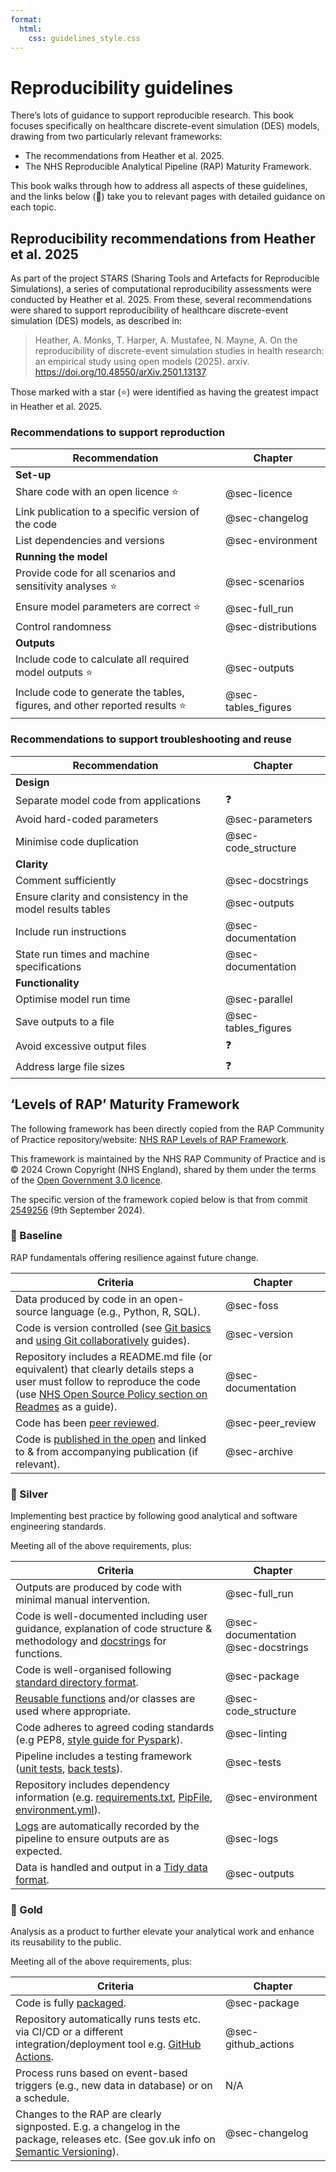 ```yaml
---
format:
  html:
    css: guidelines_style.css
---
```


# Reproducibility guidelines {#sec-guidelines}

There's lots of guidance to support reproducible research. This book focuses specifically on healthcare discrete-event simulation (DES) models, drawing from two particularly relevant frameworks:

* The recommendations from Heather et al. 2025.
* The NHS Reproducible Analytical Pipeline (RAP) Maturity Framework.

This book walks through how to address all aspects of these guidelines, and the links below (🔗) take you to relevant pages with detailed guidance on each topic.

## Reproducibility recommendations from Heather et al. 2025

As part of the project STARS (Sharing Tools and Artefacts for Reproducible Simulations), a series of computational reproducibility assessments were conducted by Heather et al. 2025. From these, several recommendations were shared to support reproducibility of healthcare discrete-event simulation (DES) models, as described in:

> Heather, A. Monks, T. Harper, A. Mustafee, N. Mayne, A. On the reproducibility of discrete-event simulation studies in health research: an empirical study using open models (2025). arxiv. <https://doi.org/10.48550/arXiv.2501.13137>.

Those marked with a star (⭐) were identified as having the greatest impact in Heather et al. 2025.

### Recommendations to support reproduction

| Recommendation | Chapter |
| -- | - |
| **Set-up** | 
| Share code with an open licence ⭐  | <span class="section-link">@sec-licence</span> |
| Link publication to a specific version of the code | <span class="section-link">@sec-changelog</span> |
| List dependencies and versions | <span class="section-link">@sec-environment |
| **Running the model** |
| Provide code for all scenarios and sensitivity analyses ⭐ | <span class="section-link">@sec-scenarios |
| Ensure model parameters are correct ⭐ | <span class="section-link">@sec-full_run |
| Control randomness | <span class="section-link">@sec-distributions |
| **Outputs** |
| Include code to calculate all required model outputs ⭐ | <span class="section-link">@sec-outputs |
| Include code to generate the tables, figures, and other reported results ⭐ | <span class="section-link">@sec-tables_figures |

### Recommendations to support troubleshooting and reuse

| Recommendation | Chapter |
| -- | - |
| **Design** |
| Separate model code from applications | ❓ |
| Avoid hard-coded parameters | <span class="section-link">@sec-parameters |
| Minimise code duplication | <span class="section-link">@sec-code_structure |
| **Clarity** |
| Comment sufficiently | <span class="section-link">@sec-docstrings |
| Ensure clarity and consistency in the model results tables | <span class="section-link">@sec-outputs |
| Include run instructions | <span class="section-link">@sec-documentation |
| State run times and machine specifications | <span class="section-link">@sec-documentation |
| **Functionality** |
| Optimise model run time | <span class="section-link">@sec-parallel |
| Save outputs to a file | <span class="section-link">@sec-tables_figures |
| Avoid excessive output files | ❓ |
| Address large file sizes | ❓ |

## 'Levels of RAP' Maturity Framework

The following framework has been directly copied from the RAP Community of Practice repository/website: [NHS RAP Levels of RAP Framework](https://nhsdigital.github.io/rap-community-of-practice/introduction_to_RAP/levels_of_RAP/).

This framework is maintained by the NHS RAP Community of Practice and is © 2024 Crown Copyright (NHS England), shared by them under the terms of the [Open Government 3.0 licence](https://www.nationalarchives.gov.uk/doc/open-government-licence/version/3/).

The specific version of the framework copied below is that from commit [2549256](https://github.com/NHSDigital/rap-community-of-practice/commit/2549256498886d6d7ea4cdb736e2a2864c8bb461) (9th September 2024).

### 🥉 Baseline

RAP fundamentals offering resilience against future change.

| Criteria | Chapter |
| -- | - |
| Data produced by code in an open-source language (e.g., Python, R, SQL). | <span class="section-link">@sec-foss |
| Code is version controlled (see [Git basics](https://nhsdigital.github.io/rap-community-of-practice/training_resources/git/introduction-to-git/) and [using Git collaboratively](https://nhsdigital.github.io/rap-community-of-practice/training_resources/git/using-git-collaboratively/) guides). | <span class="section-link">@sec-version |
| Repository includes a README.md file (or equivalent) that clearly details steps a user must follow to reproduce the code (use [NHS Open Source Policy section on Readmes](https://github.com/nhsx/open-source-policy/blob/main/open-source-policy.md#b-readmes) as a guide). | <span class="section-link">@sec-documentation |
| Code has been [peer reviewed](https://nhsdigital.github.io/rap-community-of-practice/implementing_RAP/workflow/code-review/). | <span class="section-link">@sec-peer_review |
| Code is [published in the open](https://nhsdigital.github.io/rap-community-of-practice/implementing_RAP/publishing_code/how-to-publish-your-code-in-the-open/) and linked to & from accompanying publication (if relevant). | <span class="section-link">@sec-archive |

### 🥈 Silver

Implementing best practice by following good analytical and software engineering standards.

Meeting all of the above requirements, plus:

| Criteria | Chapter |
| -- | - |
| Outputs are produced by code with minimal manual intervention. | <span class="section-link">@sec-full_run|
| Code is well-documented including user guidance, explanation of code structure & methodology and [docstrings](https://nhsdigital.github.io/rap-community-of-practice/training_resources/python/python-functions/#documentation) for functions. | <span class="section-link">@sec-documentation</span> <span class="section-link">@sec-docstrings</span> |
| Code is well-organised following [standard directory format](https://nhsdigital.github.io/rap-community-of-practice/training_resources/python/project-structure-and-packaging/). | <span class="section-link">@sec-package |
| [Reusable functions](https://nhsdigital.github.io/rap-community-of-practice/training_resources/python/python-functions/) and/or classes are used where appropriate. | <span class="section-link">@sec-code_structure |
| Code adheres to agreed coding standards (e.g PEP8, [style guide for Pyspark](https://nhsdigital.github.io/rap-community-of-practice/training_resources/pyspark/pyspark-style-guide/)). | <span class="section-link">@sec-linting |
| Pipeline includes a testing framework ([unit tests](https://nhsdigital.github.io/rap-community-of-practice/training_resources/python/unit-testing/), [back tests](https://nhsdigital.github.io/rap-community-of-practice/training_resources/python/backtesting/)). | <span class="section-link">@sec-tests |
| Repository includes dependency information (e.g. [requirements.txt](https://pip.pypa.io/en/stable/user_guide/#requirements-files), [PipFile](https://github.com/pypa/pipfile/blob/main/README.rst), [environment.yml](https://nhsdigital.github.io/rap-community-of-practice/training_resources/python/virtual-environments/conda/)). | <span class="section-link">@sec-environment |
| [Logs](https://nhsdigital.github.io/rap-community-of-practice/training_resources/python/logging-and-error-handling/) are automatically recorded by the pipeline to ensure outputs are as expected. | <span class="section-link">@sec-logs |
| Data is handled and output in a [Tidy data format](https://medium.com/@kimrodrikwa/untidy-data-a90b6e3ebe4c). | <span class="section-link">@sec-outputs |

### 🥇 Gold 

Analysis as a product to further elevate your analytical work and enhance its reusability to the public.

Meeting all of the above requirements, plus:

| Criteria | Chapter |
| -- | - |
| Code is fully [packaged](https://packaging.python.org/en/latest/). | <span class="section-link">@sec-package |
| Repository automatically runs tests etc. via CI/CD or a different integration/deployment tool e.g. [GitHub Actions](https://docs.github.com/en/actions). | <span class="section-link">@sec-github_actions |
| Process runs based on event-based triggers (e.g., new data in database) or on a schedule. | N/A |
| Changes to the RAP are clearly signposted. E.g. a changelog in the package, releases etc. (See gov.uk info on [Semantic Versioning](https://github.com/alphagov/govuk-frontend/blob/main/docs/contributing/versioning.md)). | <span class="section-link">@sec-changelog |